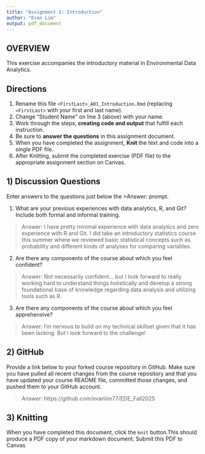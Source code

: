 ```yaml
---
title: "Assignment 1: Introduction"
author: "Evan Lim"
output: pdf_document
---
```


## OVERVIEW

This exercise accompanies the introductory material in Environmental Data Analytics. 

## Directions
1.  Rename this file `<FirstLast>_A01_Introduction.Rmd` (replacing `<FirstLast>` with your first and last name).
2.  Change "Student Name" on line 3 (above) with your name.
3.  Work through the steps, **creating code and output** that fulfill each instruction.
4.  Be sure to **answer the questions** in this assignment document.
5.  When you have completed the assignment, **Knit** the text and code into a single PDF file.
6.  After Knitting, submit the completed exercise (PDF file) to the appropriate assignment section on Canvas.


## 1) Discussion Questions
Enter answers to the questions just below the >Answer: prompt.

1. What are your previous experiences with data analytics, R, and Git? Include both formal and informal training.

> Answer: I have pretty minimal experience with data analytics and zero experience with R and Git. I did take an introductory statistics course this summer where we reviewed basic statistical concepts such as probability and different kinds of analyses for comparing variables. 

2. Are there any components of the course about which you feel confident?

> Answer: Not necessarily confident... but I look forward to really working hard to understand things holistically and develop a strong foundational base of knowledge regarding data analysis and utilizing tools such as R.

3. Are there any components of the course about which you feel apprehensive?

> Answer: I'm nervous to build on my technical skillset given that it has been lacking. But I look forward to the challenge!


## 2) GitHub

Provide a link below to your forked course repository in GitHub. Make sure you have pulled all recent changes from the course repository and that you have updated your course README file, committed those changes, and pushed them to your GitHub account. 

> Answer: https://github.com/evanlim77/EDE_Fall2025

## 3) Knitting
When you have completed this document, click the `knit` button.This should produce a PDF copy of your markdown document. Submit this PDF to Canvas 
